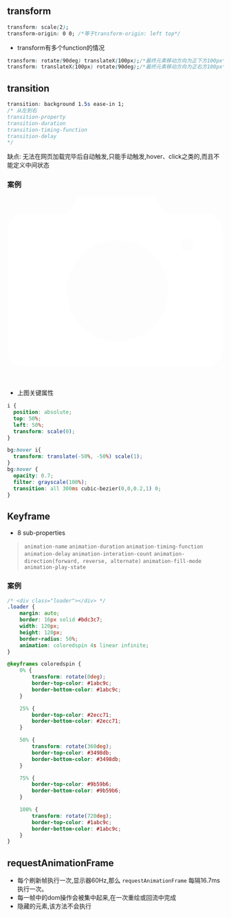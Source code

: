 
## transform
```css
transform: scale(2);
transform-origin: 0 0; /*等于transform-origin: left top*/
```
- transform有多个function的情况
```css
transform: rotate(90deg) translateX(100px);/*最终元素移动方向为正下方100px*/
transform: translateX(100px) rotate(90deg);/*最终元素移动方向为正右方100px*/
```

## transition
```css
transition: background 1.5s ease-in 1;
/* 从左到右
transition-property
transition-duration
transition-timing-function
transition-delay
*/
```
<Callout>缺点: 无法在网页加载完毕后自动触发,只能手动触发,hover、click之类的,而且不能定义中间状态</Callout>

### 案例
<div className="group relative flex items-center justify-center rounded-lg overflow-hidden w-56 sm:w-96 mx-auto mt-4"> 
  <div className="group-hover:transition-all group-hover:ease-in group-hover:duration-300 group-hover:grayscale group-hover:opacity-70 w-full h-48 bg-cover bg-no-repeat bg-center bg-[url(https://images.unsplash.com/photo-1554629947-334ff61d85dc?ixid=MnwxMjA3fDB8MHxwaG90by1wYWdlfHx8fGVufDB8fHx8&ixlib=rb-1.2.1&auto=format&fit=crop&w=512&h=640&q=80)]"></div>

  <svg 
    className="w-8 h-8 absolute left-1/2 top-2/4 scale-0 group-hover:-translate-x-2/4 group-hover:-translate-y-1/2 group-hover:scale-100 cursor-pointer"
    viewBox="0 0 1193 1024" xmlns="http://www.w3.org/2000/svg">
    <path d="M1219.222 399.466l2.050 1.623q-1.011-0.853-2.050-1.623zM-30.103 401.8l3.7-2.931c-4.441 3.091-8.067 7.040-10.699 11.633z" fill="#ffffff"></path>
    <path d="M100.042 1017.461c-0.327 2.191-0.668 4.368-0.968 6.575 0.616-2.339 0.979-5.028 1-7.798zM67.239 1048.77zM34.479 1013.491q0.355-2.461 0.74-4.925c-0.5 2.085-0.798 4.485-0.825 6.952z" fill="#ffffff"></path>
    <path d="M1157.571 1005.848c0.412 2.576 0.783 5.166 1.153 7.755-0.103-3.11-0.605-6.063-1.461-8.861zM1091.725 1022.769c-0.283-2.035-0.584-4.055-0.897-6.076 0.158 2.781 0.629 5.388 1.374 7.874z" fill="#ffffff"></path>
    <path d="M1094.77 93.108h-214.096l-84.406-108.386c-4.542-5.8-11.545-9.492-19.411-9.492-0.005 0-0.010 0-0.016 0h-349.52c-0.003 0-0.006 0-0.009 0-8.107 0-15.294 3.925-19.768 9.981l-79.458 107.912h-231.075c-49.921 0.031-90.383 40.481-90.44 90.392v663.342c0.049 49.924 40.514 90.379 90.437 90.412h997.761c49.926-0.031 90.391-40.489 90.44-90.408v-663.341c-0.065-49.917-40.521-90.363-90.435-90.412zM608.229 797.459c-153.4 0-278.181-124.78-278.181-278.181s124.78-278.181 278.181-278.181 278.181 124.78 278.181 278.181-124.78 278.181-278.181 278.181zM989.627 302.209c-19.908 0-36.047-16.138-36.047-36.047 0-19.908 16.138-36.047 36.047-36.047 19.903 0 36.040 16.131 36.047 36.033-0.008 19.906-16.142 36.040-36.047 36.048z" fill="#ffffff"></path>
  </svg>
</div>

- 上图关键属性
```css
i {
  position: absolute;
  top: 50%;
  left: 50%;
  transform: scale(0);
}

bg:hover i{
  transform: translate(-50%, -50%) scale(1);
}
bg:hover {
  opacity: 0.7;
  filter: grayscale(100%);
  transition: all 300ms cubic-bezier(0,0,0.2,1) 0;
}
```

## Keyframe
- 8 sub-properties

> `animation-name` `animation-duration` `animation-timing-function` 
> `animation-delay` `animation-interation-count` 
> `animation-direction(forward, reverse, alternate)`
> `animation-fill-mode`
> `animation-play-state`

### 案例

<Loading></Loading>

```css /coloredspin/
/* <div class="loader"></div> */
.loader {
    margin: auto;
    border: 16px solid #bdc3c7;
    width: 120px;
    height: 120px;
    border-radius: 50%;
    animation: coloredspin 4s linear infinite;
}

@keyframes coloredspin {
    0% {
        transform: rotate(0deg);
        border-top-color: #1abc9c;
        border-bottom-color: #1abc9c;
    }

    25% {
        border-top-color: #2ecc71;
        border-bottom-color: #2ecc71;
    }

    50% {
        transform: rotate(360deg);
        border-top-color: #3498db;
        border-bottom-color: #3498db;
    }

    75% {
        border-top-color: #9b59b6;
        border-bottom-color: #9b59b6;
    }

    100% {
        transform: rotate(720deg);
        border-top-color: #1abc9c;
        border-bottom-color: #1abc9c;
    }
}
```

## requestAnimationFrame

- 每个刷新帧执行一次,显示器60Hz,那么 `requestAnimationFrame` 每隔16.7ms执行一次。
- 每一帧中的dom操作会被集中起来,在一次重绘或回流中完成
- 隐藏的元素,该方法不会执行







